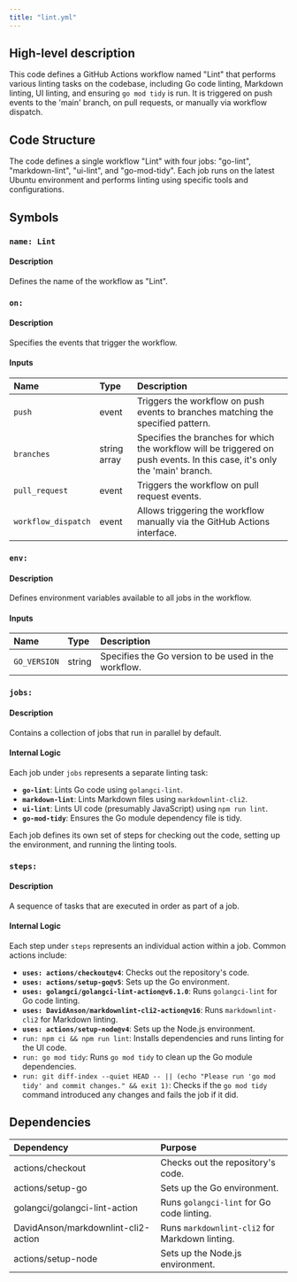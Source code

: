 ```yaml
---
title: "lint.yml"
---
```


## High-level description
This code defines a GitHub Actions workflow named "Lint" that performs various linting tasks on the codebase, including Go code linting, Markdown linting, UI linting, and ensuring `go mod tidy` is run. It is triggered on push events to the 'main' branch, on pull requests, or manually via workflow dispatch.

## Code Structure
The code defines a single workflow "Lint" with four jobs: "go-lint", "markdown-lint", "ui-lint", and "go-mod-tidy". Each job runs on the latest Ubuntu environment and performs linting using specific tools and configurations.

## Symbols
### `name: Lint`
#### Description
Defines the name of the workflow as "Lint".

### `on:`
#### Description
Specifies the events that trigger the workflow.

#### Inputs
| Name | Type | Description |
|:-----|:-----|:------------|
| `push` | event | Triggers the workflow on push events to branches matching the specified pattern. |
| `branches` | string array | Specifies the branches for which the workflow will be triggered on push events. In this case, it's only the 'main' branch. |
| `pull_request` | event | Triggers the workflow on pull request events. |
| `workflow_dispatch` | event | Allows triggering the workflow manually via the GitHub Actions interface. |

### `env:`
#### Description
Defines environment variables available to all jobs in the workflow.

#### Inputs
| Name | Type | Description |
|:-----|:-----|:------------|
| `GO_VERSION` | string | Specifies the Go version to be used in the workflow. |

### `jobs:`
#### Description
Contains a collection of jobs that run in parallel by default.

####  Internal Logic
Each job under `jobs` represents a separate linting task:

- **`go-lint`**: Lints Go code using `golangci-lint`.
- **`markdown-lint`**: Lints Markdown files using `markdownlint-cli2`.
- **`ui-lint`**: Lints UI code (presumably JavaScript) using `npm run lint`.
- **`go-mod-tidy`**: Ensures the Go module dependency file is tidy.

Each job defines its own set of steps for checking out the code, setting up the environment, and running the linting tools. 

### `steps:`
#### Description
A sequence of tasks that are executed in order as part of a job.

#### Internal Logic
Each step under `steps` represents an individual action within a job. Common actions include:

- **`uses: actions/checkout@v4`**: Checks out the repository's code.
- **`uses: actions/setup-go@v5`**: Sets up the Go environment.
- **`uses: golangci/golangci-lint-action@v6.1.0`**: Runs `golangci-lint` for Go code linting.
- **`uses: DavidAnson/markdownlint-cli2-action@v16`**: Runs `markdownlint-cli2` for Markdown linting.
- **`uses: actions/setup-node@v4`**: Sets up the Node.js environment.
- `run: npm ci && npm run lint`: Installs dependencies and runs linting for the UI code.
- `run: go mod tidy`: Runs `go mod tidy` to clean up the Go module dependencies.
- `run: git diff-index --quiet HEAD -- || (echo "Please run 'go mod tidy' and commit changes." && exit 1)`: Checks if the `go mod tidy` command introduced any changes and fails the job if it did.

## Dependencies
| Dependency | Purpose |
|:-----------|:--------|
| actions/checkout | Checks out the repository's code. |
| actions/setup-go | Sets up the Go environment. |
| golangci/golangci-lint-action | Runs `golangci-lint` for Go code linting. |
| DavidAnson/markdownlint-cli2-action | Runs `markdownlint-cli2` for Markdown linting. |
| actions/setup-node | Sets up the Node.js environment. |

